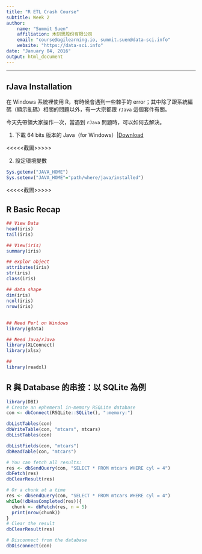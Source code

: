 ```yaml
---
title: "R ETL Crash Course"
subtitle: Week 2
author:
    name: "Summit Suen"
    affiliation: 木刻思股份有限公司
    email: "course@agilearning.io, summit.suen@data-sci.info"
    website: "https://data-sci.info"
date: "January 04, 2016"
output: html_document
---
```



---

## rJava Installation

在 Windows 系統裡使用 R，有時候會遇到一些棘手的 error；其中除了跟系統編碼（顯示亂碼）相關的問題以外，有一大宗都跟 `rJava` 這個套件有關。

今天先帶領大家操作一次，當遇到 `rJava` 問題時，可以如何去解決。

1. 下載 64 bits 版本的 Java（for Windows）|[Download](http://javadl.sun.com/webapps/download/AutoDL?BundleId=113219)

<<<<<截圖>>>>>

2. 設定環境變數

```r
Sys.getenv("JAVA_HOME")
Sys.setenv("JAVA_HOME"="path/where/java/installed")
```

<<<<<截圖>>>>>

## R Basic Recap

```r
## View Data
head(iris)
tail(iris)

## View(iris)
summary(iris)

## explor object
attributes(iris)
str(iris)
class(iris)

## data shape
dim(iris)
ncol(iris)
nrow(iris)
```

## 

```r
## Need Perl on Windows
library(gdata)

## Need Java/rJava
library(XLConnect)
library(xlsx)

##
library(readxl)
```



## R 與 Database 的串接：以 SQLite 為例



```r
library(DBI)
# Create an ephemeral in-memory RSQLite database
con <- dbConnect(RSQLite::SQLite(), ":memory:")

dbListTables(con)
dbWriteTable(con, "mtcars", mtcars)
dbListTables(con)

dbListFields(con, "mtcars")
dbReadTable(con, "mtcars")

# You can fetch all results:
res <- dbSendQuery(con, "SELECT * FROM mtcars WHERE cyl = 4")
dbFetch(res)
dbClearResult(res)

# Or a chunk at a time
res <- dbSendQuery(con, "SELECT * FROM mtcars WHERE cyl = 4")
while(!dbHasCompleted(res)){
  chunk <- dbFetch(res, n = 5)
  print(nrow(chunk))
}
# Clear the result
dbClearResult(res)

# Disconnect from the database
dbDisconnect(con)
```